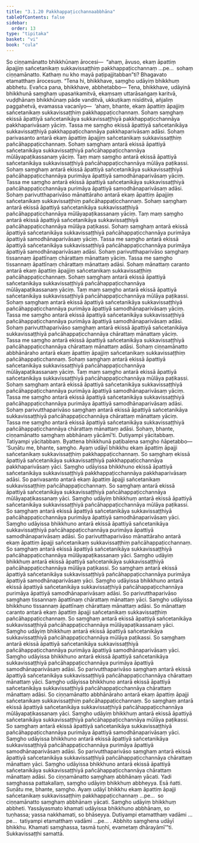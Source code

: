 ```yaml
---
title: "3.1.20 Pakkhappaṭicchannaabbhāna"
tableOfContents: false
sidebar:
  order: 13
type: "tipitaka"
basket: "vi"
book: "cula"
---
```



<DynamicBreadcrumb />

<Division number="132" book="cula" bookNo="4" page="130">

<Paragraph number="607" book="cula">
So ciṇṇamānatto bhikkhūnaṃ ārocesi—  “ahaṃ, āvuso, ekaṃ āpattiṃ āpajjiṃ sañcetanikaṃ sukkavissaṭṭhiṃ pakkhappaṭicchannaṃ …pe…  sohaṃ ciṇṇamānatto. Kathaṃ nu kho mayā paṭipajjitabban”ti? Bhagavato etamatthaṃ ārocesuṃ. “Tena hi, bhikkhave, saṃgho udāyiṃ bhikkhuṃ abbhetu. Evañca pana, bhikkhave, abbhetabbo—
</Paragraph>

<Paragraph number="608" book="cula">
Tena, bhikkhave, udāyinā bhikkhunā saṃghaṃ upasaṅkamitvā, ekaṃsaṃ uttarāsaṅgaṃ karitvā, vuḍḍhānaṃ bhikkhūnaṃ pāde vanditvā, ukkuṭikaṃ nisīditvā, añjaliṃ paggahetvā, evamassa vacanīyo—  ‘ahaṃ, bhante, ekaṃ āpattiṃ āpajjiṃ sañcetanikaṃ sukkavissaṭṭhiṃ pakkhappaṭicchannaṃ. Sohaṃ saṃghaṃ ekissā āpattiyā sañcetanikāya sukkavissaṭṭhiyā pakkhappaṭicchannāya pakkhaparivāsaṃ yāciṃ. Tassa me saṃgho ekissā āpattiyā sañcetanikāya sukkavissaṭṭhiyā pakkhappaṭicchannāya pakkhaparivāsaṃ adāsi. Sohaṃ parivasanto antarā ekaṃ āpattiṃ āpajjiṃ sañcetanikaṃ sukkavissaṭṭhiṃ pañcāhappaṭicchannaṃ. Sohaṃ saṃghaṃ antarā ekissā āpattiyā sañcetanikāya sukkavissaṭṭhiyā pañcāhappaṭicchannāya mūlāyapaṭikassanaṃ yāciṃ. Taṃ maṃ saṃgho antarā ekissā āpattiyā sañcetanikāya sukkavissaṭṭhiyā pañcāhappaṭicchannāya mūlāya paṭikassi. Sohaṃ saṃghaṃ antarā ekissā āpattiyā sañcetanikāya sukkavissaṭṭhiyā pañcāhappaṭicchannāya purimāya āpattiyā samodhānaparivāsaṃ yāciṃ. Tassa me saṃgho antarā ekissā āpattiyā sañcetanikāya sukkavissaṭṭhiyā pañcāhappaṭicchannāya purimāya āpattiyā samodhānaparivāsaṃ adāsi. Sohaṃ parivutthaparivāso mānattāraho antarā ekaṃ āpattiṃ āpajjiṃ sañcetanikaṃ sukkavissaṭṭhiṃ pañcāhappaṭicchannaṃ. Sohaṃ saṃghaṃ antarā ekissā āpattiyā sañcetanikāya sukkavissaṭṭhiyā pañcāhappaṭicchannāya mūlāyapaṭikassanaṃ yāciṃ. Taṃ maṃ saṃgho antarā ekissā āpattiyā sañcetanikāya sukkavissaṭṭhiyā pañcāhappaṭicchannāya mūlāya paṭikassi. Sohaṃ saṃghaṃ antarā ekissā āpattiyā sañcetanikāya sukkavissaṭṭhiyā pañcāhappaṭicchannāya purimāya āpattiyā samodhānaparivāsaṃ yāciṃ. Tassa me saṃgho antarā ekissā āpattiyā sañcetanikāya sukkavissaṭṭhiyā pañcāhappaṭicchannāya purimāya āpattiyā samodhānaparivāsaṃ adāsi. Sohaṃ parivutthaparivāso saṃghaṃ tissannaṃ āpattīnaṃ chārattaṃ mānattaṃ yāciṃ. Tassa me saṃgho tissannaṃ āpattīnaṃ chārattaṃ mānattaṃ adāsi. Sohaṃ mānattaṃ caranto antarā ekaṃ āpattiṃ āpajjiṃ sañcetanikaṃ sukkavissaṭṭhiṃ pañcāhappaṭicchannaṃ. Sohaṃ saṃghaṃ antarā ekissā āpattiyā sañcetanikāya sukkavissaṭṭhiyā pañcāhappaṭicchannāya mūlāyapaṭikassanaṃ yāciṃ. Taṃ maṃ saṃgho antarā ekissā āpattiyā sañcetanikāya sukkavissaṭṭhiyā pañcāhappaṭicchannāya mūlāya paṭikassi. Sohaṃ saṃghaṃ antarā ekissā āpattiyā sañcetanikāya sukkavissaṭṭhiyā pañcāhappaṭicchannāya purimāya āpattiyā samodhānaparivāsaṃ yāciṃ. Tassa me saṃgho antarā ekissā āpattiyā sañcetanikāya sukkavissaṭṭhiyā pañcāhappaṭicchannāya purimāya āpattiyā samodhānaparivāsaṃ adāsi. Sohaṃ parivutthaparivāso saṃghaṃ antarā ekissā āpattiyā sañcetanikāya sukkavissaṭṭhiyā pañcāhappaṭicchannāya chārattaṃ mānattaṃ yāciṃ. Tassa me saṃgho antarā ekissā āpattiyā sañcetanikāya sukkavissaṭṭhiyā pañcāhappaṭicchannāya chārattaṃ mānattaṃ adāsi. Sohaṃ ciṇṇamānatto abbhānāraho antarā ekaṃ āpattiṃ āpajjiṃ sañcetanikaṃ sukkavissaṭṭhiṃ pañcāhappaṭicchannaṃ. Sohaṃ saṃghaṃ antarā ekissā āpattiyā sañcetanikāya sukkavissaṭṭhiyā pañcāhappaṭicchannāya mūlāyapaṭikassanaṃ yāciṃ. Taṃ maṃ saṃgho antarā ekissā āpattiyā sañcetanikāya sukkavissaṭṭhiyā pañcāhappaṭicchannāya mūlāya paṭikassi. Sohaṃ saṃghaṃ antarā ekissā āpattiyā sañcetanikāya sukkavissaṭṭhiyā pañcāhappaṭicchannāya purimāya āpattiyā samodhānaparivāsaṃ yāciṃ. Tassa me saṃgho antarā ekissā āpattiyā sañcetanikāya sukkavissaṭṭhiyā pañcāhappaṭicchannāya purimāya āpattiyā samodhānaparivāsaṃ adāsi. Sohaṃ parivutthaparivāso saṃghaṃ antarā ekissā āpattiyā sañcetanikāya sukkavissaṭṭhiyā pañcāhappaṭicchannāya chārattaṃ mānattaṃ yāciṃ. Tassa me saṃgho antarā ekissā āpattiyā sañcetanikāya sukkavissaṭṭhiyā pañcāhappaṭicchannāya chārattaṃ mānattaṃ adāsi. Sohaṃ, bhante, ciṇṇamānatto saṃghaṃ abbhānaṃ yācāmī’ti.
</Paragraph>

<Paragraph number="609" book="cula">
Dutiyampi yācitabbaṃ. Tatiyampi yācitabbaṃ. Byattena bhikkhunā paṭibalena saṃgho ñāpetabbo—
</Paragraph>

</Division>
<Division number="133" book="cula" bookNo="4" page="132">

<Paragraph number="610" book="cula">
‘Suṇātu me, bhante, saṃgho. Ayaṃ udāyī bhikkhu ekaṃ āpattiṃ āpajji sañcetanikaṃ sukkavissaṭṭhiṃ pakkhappaṭicchannaṃ. So saṃghaṃ ekissā āpattiyā sañcetanikāya sukkavissaṭṭhiyā pakkhappaṭicchannāya pakkhaparivāsaṃ yāci. Saṃgho udāyissa bhikkhuno ekissā āpattiyā sañcetanikāya sukkavissaṭṭhiyā pakkhappaṭicchannāya pakkhaparivāsaṃ adāsi. So parivasanto antarā ekaṃ āpattiṃ āpajji sañcetanikaṃ sukkavissaṭṭhiṃ pañcāhappaṭicchannaṃ. So saṃghaṃ antarā ekissā āpattiyā sañcetanikāya sukkavissaṭṭhiyā pañcāhappaṭicchannāya mūlāyapaṭikassanaṃ yāci. Saṃgho udāyiṃ bhikkhuṃ antarā ekissā āpattiyā sañcetanikāya sukkavissaṭṭhiyā pañcāhappaṭicchannāya mūlāya paṭikassi. So saṃghaṃ antarā ekissā āpattiyā sañcetanikāya sukkavissaṭṭhiyā pañcāhappaṭicchannāya purimāya āpattiyā samodhānaparivāsaṃ yāci. Saṃgho udāyissa bhikkhuno antarā ekissā āpattiyā sañcetanikāya sukkavissaṭṭhiyā pañcāhappaṭicchannāya purimāya āpattiyā samodhānaparivāsaṃ adāsi. So parivutthaparivāso mānattāraho antarā ekaṃ āpattiṃ āpajji sañcetanikaṃ sukkavissaṭṭhiṃ pañcāhappaṭicchannaṃ. So saṃghaṃ antarā ekissā āpattiyā sañcetanikāya sukkavissaṭṭhiyā pañcāhappaṭicchannāya mūlāyapaṭikassanaṃ yāci. Saṃgho udāyiṃ bhikkhuṃ antarā ekissā āpattiyā sañcetanikāya sukkavissaṭṭhiyā pañcāhappaṭicchannāya mūlāya paṭikassi. So saṃghaṃ antarā ekissā āpattiyā sañcetanikāya sukkavissaṭṭhiyā pañcāhappaṭicchannāya purimāya āpattiyā samodhānaparivāsaṃ yāci. Saṃgho udāyissa bhikkhuno antarā ekissā āpattiyā sañcetanikāya sukkavissaṭṭhiyā pañcāhappaṭicchannāya purimāya āpattiyā samodhānaparivāsaṃ adāsi. So parivutthaparivāso saṃghaṃ tissannaṃ āpattīnaṃ chārattaṃ mānattaṃ yāci. Saṃgho udāyissa bhikkhuno tissannaṃ āpattīnaṃ chārattaṃ mānattaṃ adāsi. So mānattaṃ caranto antarā ekaṃ āpattiṃ āpajji sañcetanikaṃ sukkavissaṭṭhiṃ pañcāhappaṭicchannaṃ. So saṃghaṃ antarā ekissā āpattiyā sañcetanikāya sukkavissaṭṭhiyā pañcāhappaṭicchannāya mūlāyapaṭikassanaṃ yāci. Saṃgho udāyiṃ bhikkhuṃ antarā ekissā āpattiyā sañcetanikāya sukkavissaṭṭhiyā pañcāhappaṭicchannāya mūlāya paṭikassi. So saṃghaṃ antarā ekissā āpattiyā sañcetanikāya sukkavissaṭṭhiyā pañcāhappaṭicchannāya purimāya āpattiyā samodhānaparivāsaṃ yāci. Saṃgho udāyissa bhikkhuno antarā ekissā āpattiyā sañcetanikāya sukkavissaṭṭhiyā pañcāhappaṭicchannāya purimāya āpattiyā samodhānaparivāsaṃ adāsi. So parivutthaparivāso saṃghaṃ antarā ekissā āpattiyā sañcetanikāya sukkavissaṭṭhiyā pañcāhappaṭicchannāya chārattaṃ mānattaṃ yāci. Saṃgho udāyissa bhikkhuno antarā ekissā āpattiyā sañcetanikāya sukkavissaṭṭhiyā pañcāhappaṭicchannāya chārattaṃ mānattaṃ adāsi. So ciṇṇamānatto abbhānāraho antarā ekaṃ āpattiṃ āpajji sañcetanikaṃ sukkavissaṭṭhiṃ pañcāhappaṭicchannaṃ. So saṃghaṃ antarā ekissā āpattiyā sañcetanikāya sukkavissaṭṭhiyā pañcāhappaṭicchannāya mūlāyapaṭikassanaṃ yāci. Saṃgho udāyiṃ bhikkhuṃ antarā ekissā āpattiyā sañcetanikāya sukkavissaṭṭhiyā pañcāhappaṭicchannāya mūlāya paṭikassi. So saṃghaṃ antarā ekissā āpattiyā sañcetanikāya sukkavissaṭṭhiyā pañcāhappaṭicchannāya purimāya āpattiyā samodhānaparivāsaṃ yāci. Saṃgho udāyissa bhikkhuno antarā ekissā āpattiyā sañcetanikāya sukkavissaṭṭhiyā pañcāhappaṭicchannāya purimāya āpattiyā samodhānaparivāsaṃ adāsi. So parivutthaparivāso saṃghaṃ antarā ekissā āpattiyā sañcetanikāya sukkavissaṭṭhiyā pañcāhappaṭicchannāya chārattaṃ mānattaṃ yāci. Saṃgho udāyissa bhikkhuno antarā ekissā āpattiyā sañcetanikāya sukkavissaṭṭhiyā pañcāhappaṭicchannāya chārattaṃ mānattaṃ adāsi. So ciṇṇamānatto saṃghaṃ abbhānaṃ yācati. Yadi saṃghassa pattakallaṃ, saṃgho udāyiṃ bhikkhuṃ abbheyya. Esā ñatti.
</Paragraph>

<Paragraph number="611" book="cula">
Suṇātu me, bhante, saṃgho. Ayaṃ udāyī bhikkhu ekaṃ āpattiṃ āpajji sañcetanikaṃ sukkavissaṭṭhiṃ pakkhappaṭicchannaṃ …pe…  so ciṇṇamānatto saṃghaṃ abbhānaṃ yācati. Saṃgho udāyiṃ bhikkhuṃ abbheti. Yassāyasmato khamati udāyissa bhikkhuno abbhānaṃ, so tuṇhassa; yassa nakkhamati, so bhāseyya.
</Paragraph>

<Paragraph number="612" book="cula">
Dutiyampi etamatthaṃ vadāmi …pe…  tatiyampi etamatthaṃ vadāmi …pe… .
</Paragraph>

<Paragraph number="613" book="cula">
Abbhito saṃghena udāyī bhikkhu. Khamati saṃghassa, tasmā tuṇhī, evametaṃ dhārayāmī’”ti.

</Paragraph>
</Division>

<Paragraph number="614" type="center" book="cula">
Sukkavissaṭṭhi samattā.
</Paragraph>